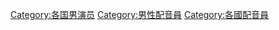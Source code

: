 {{Categories by country|nocat}}

[[Category:各国男演员|Category:各国男演员]]
[[Category:男性配音員|Category:男性配音員]]
[[Category:各國配音員|Category:各國配音員]]